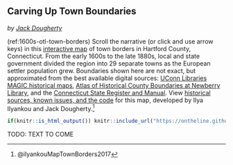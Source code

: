 ## Carving Up Town Boundaries {-}
*by [Jack Dougherty](index.html#authors-and-contributors)*

(ref:1600s-otl-town-borders) Scroll the narrative (or click and use arrow keys) in this [interactive map](https://ontheline.github.io/otl-town-borders/index-frame.html) of town borders in Hartford County, Connecticut. From the early 1600s to the late 1880s, local and state government divided the region into 29 separate towns as the European settler population grew. Boundaries shown here are not exact, but approximated from the best available digital sources: [UConn Libraries MAGIC historical maps](http://magic.lib.uconn.edu), [Atlas of Historical County Boundaries at Newberry Library](http://publications.newberry.org/ahcbp/pages/Connecticut.html), and the [Connecticut State Register and Manual](http://www.ct.gov/sots/cwp/view.asp?a=3188&q=392440). View [historical sources, known issues, and the code](https://github.com/ontheline/otl-town-borders/) for this map, developed by Ilya Ilyankou and Jack Dougherty.^[@ilyankouMapTownBorders2017]
```r
if(knitr::is_html_output()) knitr::include_url("https://ontheline.github.io/otl-town-borders/") else knitr::include_graphics("images/1600s-otl-town-borders.jpg")
```

TODO: TEXT TO COME

